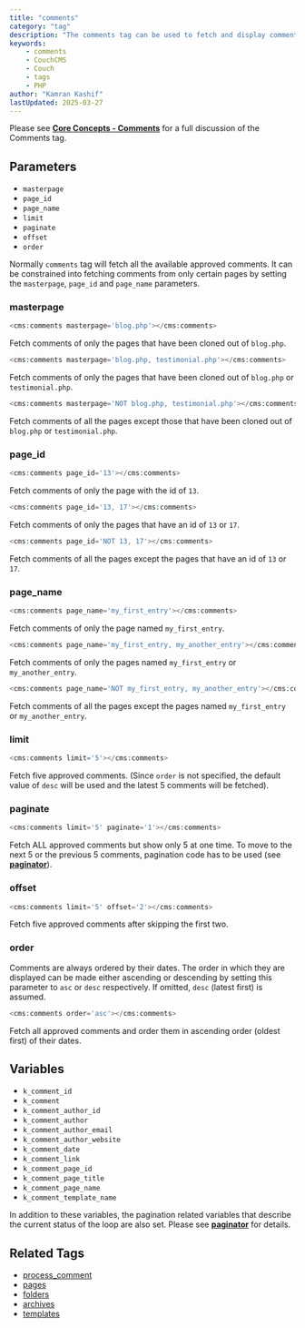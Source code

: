 ```yaml
---
title: "comments"
category: "tag"
description: "The comments tag can be used to fetch and display comments from pages."
keywords:
    - comments
    - CouchCMS
    - Couch
    - tags
    - PHP
author: "Kamran Kashif"
lastUpdated: 2025-03-27
---
```


Please see [**Core Concepts - Comments**](../../concepts/comments.html) for a full discussion of the Comments tag.

## Parameters

- `masterpage`
- `page_id`
- `page_name`
- `limit`
- `paginate`
- `offset`
- `order`

Normally `comments` tag will fetch all the available approved comments.
It can be constrained into fetching comments from only certain pages by setting the `masterpage`, `page_id` and `page_name` parameters.

### masterpage

```php
<cms:comments masterpage='blog.php'></cms:comments>
```

Fetch comments of only the pages that have been cloned out of `blog.php`.

```php
<cms:comments masterpage='blog.php, testimonial.php'></cms:comments>
```

Fetch comments of only the pages that have been cloned out of `blog.php` or `testimonial.php`.

```php
<cms:comments masterpage='NOT blog.php, testimonial.php'></cms:comments>
```

Fetch comments of all the pages except those that have been cloned out of `blog.php` or `testimonial.php`.

### page_id

```php
<cms:comments page_id='13'></cms:comments>
```

Fetch comments of only the page with the id of `13`.

```php
<cms:comments page_id='13, 17'></cms:comments>
```

Fetch comments of only the pages that have an id of `13` or `17`.

```php
<cms:comments page_id='NOT 13, 17'></cms:comments>
```

Fetch comments of all the pages except the pages that have an id of `13` or `17`.

### page_name

```php
<cms:comments page_name='my_first_entry'></cms:comments>
```

Fetch comments of only the page named `my_first_entry`.

```php
<cms:comments page_name='my_first_entry, my_another_entry'></cms:comments>
```

Fetch comments of only the pages named `my_first_entry` or `my_another_entry`.

```php
<cms:comments page_name='NOT my_first_entry, my_another_entry'></cms:comments>
```

Fetch comments of all the pages except the pages named `my_first_entry` or `my_another_entry`.

### limit

```php
<cms:comments limit='5'></cms:comments>
```

Fetch five approved comments. (Since `order` is not specified, the default value of `desc` will be used and the latest 5 comments will be fetched).

### paginate

```php
<cms:comments limit='5' paginate='1'></cms:comments>
```

Fetch ALL approved comments but show only 5 at one time. To move to the next 5 or the previous 5 comments, pagination code has to be used (see [**paginator**](../paginator.html)).

### offset

```php
<cms:comments limit='5' offset='2'></cms:comments>
```

Fetch five approved comments after skipping the first two.

### order

Comments are always ordered by their dates. The order in which they are displayed can be made either ascending or descending by setting this parameter to `asc` or `desc` respectively. If omitted, `desc` (latest first) is assumed.

```php
<cms:comments order='asc'></cms:comments>
```

Fetch all approved comments and order them in ascending order (oldest first) of their dates.

## Variables

- `k_comment_id`
- `k_comment`
- `k_comment_author_id`
- `k_comment_author`
- `k_comment_author_email`
- `k_comment_author_website`
- `k_comment_date`
- `k_comment_link`
- `k_comment_page_id`
- `k_comment_page_title`
- `k_comment_page_name`
- `k_comment_template_name`

In addition to these variables, the pagination related variables that describe the current status of the loop are also set. Please see [**paginator**](../paginator.html) for details.

## Related Tags

- [process_comment](../process_comment.html)
- [pages](../pages.html)
- [folders](../folders.html)
- [archives](../archives.html)
- [templates](../templates.html)
